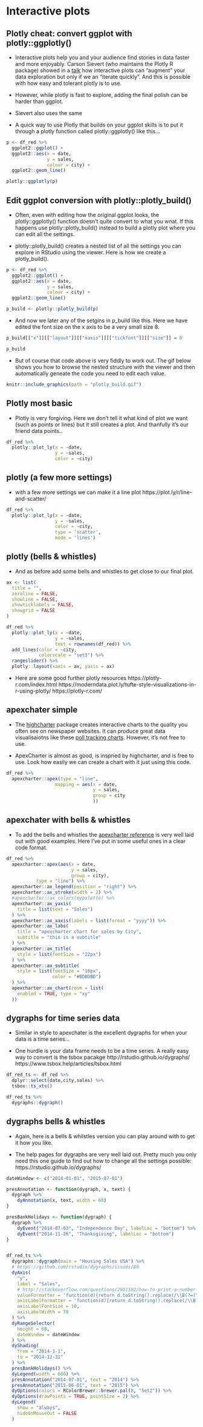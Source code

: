# Interactive plots

## Plotly cheat: convert ggplot with plotly::ggplotly()

* Interactive plots help you and your audience find stories in data faster and more enjoyably. Carson Sievert (who maintains the Plotly R package) showed in a [talk](https://talks.cpsievert.me/20180202/#1) how interactive plots can "augment" your data exploration but only if we an "iterate quickly". And this is possible with how easy and tolerant plotly is to use.

* However, while plotly is fast to explore, adding the final polish can be harder than ggplot.

* Sievert also uses the same 

* A quick way to use Plotly that builds on your ggplot skills is to put it through a plotly function called plotly::ggplotly() like this...

```r
p <- df_red %>% 
  ggplot2::ggplot() +
  ggplot2::aes(x = date,
               y = sales,
               colour = city) +
  ggplot2::geom_line() 

plotly::ggplotly(p)
```

## Edit ggplot conversion with plotly::plotly_build()

* Often, even with editing how the original ggplot looks, the plotly::ggplotly() function doesn't quite convert to what you wnat. If this happens use plotly::plotly_build() instead to build a plotly plot where you can edit all the settings.

* plotly::plotly_build() creates a nested list of all the settings you can explore in RStudio using the viewer. Here is how we create a plotly_build().

```r
p <- df_red %>% 
  ggplot2::ggplot() +
  ggplot2::aes(x = date,
               y = sales,
               colour = city) +
  ggplot2::geom_line() 

p_build <- plotly::plotly_build(p)
```

* And now we later any of the setgins in p_build like this. Here we have edited the font size on the x axis to be a very small size 8.

```r
p_build[["x"]][["layout"]][["xaxis"]][["tickfont"]][["size"]] = 8

p_build
```

* But of course that code above is very fiddly to work out. The gif below shows you how to browse the nested structure with the viewer and then automatically geneate the code you need to edit each value.

```r
knitr::include_graphics(path = "plotly_build.gif") 
```

## Plotly most basic

* Plotly is very forgiving. Here we don't tell it what kind of plot we want (such as points or lines) but it still creates a plot. And thanfully it's our friend data points..

```r
df_red %>% 
  plotly::plot_ly(x = ~date,
                  y = ~sales,
                  color = ~city)
```

## plotly (a few more settings)

* with a few more settings we can make it a line plot
https://plot.ly/r/line-and-scatter/

```r
df_red %>% 
  plotly::plot_ly(x = ~date,
                  y = ~sales,
                  color = ~city,
                  type = 'scatter', 
                  mode = 'lines')
```

## plotly (bells & whistles)

* And as before add some bells and whistles to get close to our final plot.

```r
ax <- list(
  title = "",
  zeroline = FALSE,
  showline = FALSE,
  showticklabels = FALSE,
  showgrid = FALSE
)

df_red %>% 
  plotly::plot_ly(x = ~date, 
                  y = ~sales, 
                  text = rownames(df_red)) %>%
  add_lines(color = ~city, 
            colorscale = "set3") %>%
  rangeslider() %>%
  plotly::layout(xaxis = ax, yaxis = ax)
```

* Here are some good further plotly resources
https://plotly-r.com/index.html
https://moderndata.plot.ly/tufte-style-visualizations-in-r-using-plotly/
https://plotly-r.com/

## apexchater simple

* The [highcharter](https://github.com/jbkunst/highcharter) package creates interactive charts to the quality you often see on newspaper websites. It can produce great data visualisaiotns like these [poll tracking charts](https://www.politico.eu/europe-poll-of-polls/united-kingdom/). However, it's not free to use.

* ApexCharter is almost as good, is inspried by highcharter, and is free to use. Look how easily we can create a chart with it just using this code.

```r
df_red %>% 
  apexcharter::apex(type = "line",
                  mapping = aes(x = date,
                                y = sales,
                                group = city
                                ))
```

## apexchater with bells & whistles

* To add the bells and whistles the [apexcharter reference](https://dreamrs.github.io/apexcharter/reference/index.html) is very well laid out with good examples. Here I've put in some useful ones in a clear code format. 

```r
df_red %>% 
  apexcharter::apex(aes(x = date, 
                        y = sales, 
                        group = city), 
           type = "line") %>% 
  apexcharter::ax_legend(position = "right") %>% 
  apexcharter::ax_stroke(width = 2) %>% 
  #apexcharter::ax_colors(mypalette) %>%
  apexcharter::ax_yaxis(
    title = list(text = "Sales")
  ) %>% 
  apexcharter::ax_xaxis(labels = list(format = "yyyy")) %>% 
  apexcharter::ax_labs(
    title = "apexcharter chart for sales by City",
    subtitle = "this is a subtitle"
  ) %>% 
  apexcharter::ax_title(
    style = list(fontSize = "22px")
  ) %>% 
  apexcharter::ax_subtitle(
    style = list(fontSize = "16px", 
                 color = "#BDBDBD")
  ) %>% 
  apexcharter::ax_chart(zoom = list(
    enabled = TRUE, type = "xy"
  )) 
```

## dygraphs for time series data

* Similar in style to apexchater is the excellent dygraphs for when your data is a time series...

* One hurdle is your data frame needs to be a time series. A really easy way to convert is the tsbox pacakge
http://rstudio.github.io/dygraphs/
https://www.tsbox.help/articles/tsbox.html

```r
df_red_ts <- df_red %>% 
  dplyr::select(date,city,sales) %>% 
  tsbox::ts_xts()

df_red_ts %>% 
  dygraphs::dygraph()
```

## dygraphs bells & whistles

* Again, here is a bells & whilstles version you can play around with to get it how you like.

* The help pages for dygraphs are very well laid out. Pretty much you only need this one guide to find out how to change all the settings possible: https://rstudio.github.io/dygraphs/


```r
dateWindow <- c("2014-01-01", "2015-07-01")

presAnnotation <- function(dygraph, x, text) {
  dygraph %>%
    dyAnnotation(x, text, width = 60)
}

presBankHolidays <- function(dygraph) {
  dygraph %>%
    dyEvent("2014-07-03", "Independence Day", labelLoc = "bottom") %>%
    dyEvent("2014-11-26", "Thanksgiving", labelLoc = "bottom")
}


df_red_ts %>%
  dygraphs::dygraph(main = "Housing Sales USA") %>%
  # https://github.com/rstudio/dygraphs/issues/80
  dyAxis(
    "y",
    label = "Sales",
    # http://stackoverflow.com/questions/2901102/how-to-print-a-number-with-commas-as-thousands-separators-in-javascript
    valueFormatter = 'function(d){return d.toString().replace(/\\B(?=(\\d{3})+(?!\\d))/g, ",");}',
    axisLabelFormatter = 'function(d){return d.toString().replace(/\\B(?=(\\d{3})+(?!\\d))/g, ",");}',
    axisLabelFontSize = 10,
    axisLabelWidth = 70
  ) %>%
  dyRangeSelector(
    height = 60,
    dateWindow = dateWindow
  ) %>%
  dyShading(
    from = "2014-1-1",
    to = "2014-12-31"
  ) %>%
  presBankHolidays() %>%
  dyLegend(width = 600) %>%
  presAnnotation("2014-07-01", text = "2014") %>%
  presAnnotation("2015-06-01", text = "2015") %>%
  dyOptions(colors = RColorBrewer::brewer.pal(8, "Set2")) %>%
  dyOptions(drawPoints = TRUE, pointSize = 2) %>%
  dyLegend(
    show = "always",
    hideOnMouseOut = FALSE
  )
```

